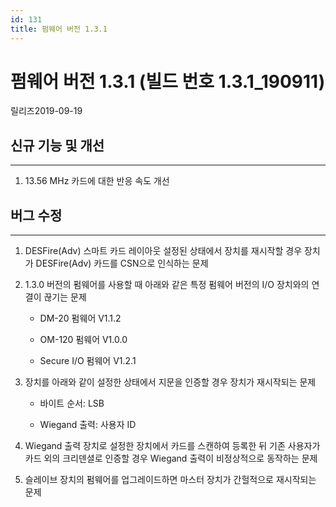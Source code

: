 ```yaml
---
id: 131
title: 펌웨어 버전 1.3.1
---
```


# 펌웨어 버전 1.3.1 (빌드 번호 1.3.1_190911)

릴리즈<Separator/>2019-09-19

## 신규 기능 및 개선

---

1. 13.56 MHz 카드에 대한 반응 속도 개선

## 버그 수정

---

<BugLists>

1. DESFire(Adv) 스마트 카드 레이아웃 설정된 상태에서 장치를 재시작할 경우 장치가 DESFire(Adv) 카드를 CSN으로 인식하는 문제

1. 1.3.0 버전의 펌웨어를 사용할 때 아래와 같은 특정 펌웨어 버전의 I/O 장치와의 연결이 끊기는 문제

    - DM-20 펌웨어 V1.1.2

    - OM-120 펌웨어 V1.0.0

    - Secure I/O 펌웨어 V1.2.1

1. 장치를 아래와 같이 설정한 상태에서 지문을 인증할 경우 장치가 재시작되는 문제

    - 바이트 순서: LSB

    - Wiegand 출력: 사용자 ID

1. Wiegand 출력 장치로 설정한 장치에서 카드를 스캔하여 등록한 뒤 기존 사용자가 카드 외의 크리덴셜로 인증할 경우 Wiegand 출력이 비정상적으로 동작하는 문제

1. 슬레이브 장치의 펌웨어를 업그레이드하면 마스터 장치가 간헐적으로 재시작되는 문제

</BugLists>